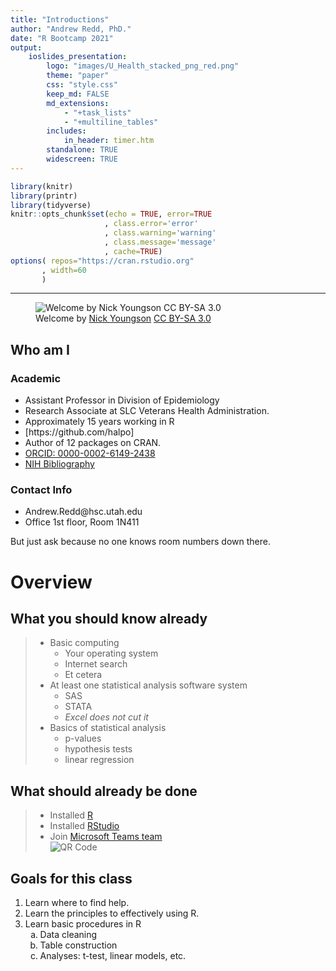 ```yaml
---
title: "Introductions"
author: "Andrew Redd, PhD."
date: "R Bootcamp 2021"
output: 
    ioslides_presentation:
        logo: "images/U_Health_stacked_png_red.png"
        theme: "paper"
        css: "style.css"
        keep_md: FALSE
        md_extensions: 
            - "+task_lists"
            - "+multiline_tables"
        includes:
            in_header: timer.htm
        standalone: TRUE
        widescreen: TRUE
---
```


```r
library(knitr)
library(printr)
library(tidyverse)
knitr::opts_chunk$set(echo = TRUE, error=TRUE
                     , class.error='error'
                     , class.warning='warning'
                     , class.message='message'
                     , cache=TRUE)
options( repos="https://cran.rstudio.org"
       , width=60
       )
```

-----

![Welcome by [Nick Youngson](http://www.nyphotographic.com/) [CC BY-SA 3.0](http://creativecommons.org/licenses/by-sa/3.0/)](images/welcome50.jpg){.fullpage}

## Who am I

### Academic

* Assistant Professor in Division of Epidemiology
* Research Associate at SLC Veterans Health Administration.
* Approximately 15 years working in R
* [https://github.com/halpo]
* Author of 12 packages on CRAN.
* [ORCID: 0000-0002-6149-2438](https://orcid.org/0000-0002-6149-2438/print)
* [NIH Bibliography](https://www.ncbi.nlm.nih.gov/myncbi/andrew.redd.2/bibliography/public/)

### Contact Info

* Andrew.Redd@hsc.utah.edu
* Office 1st floor, Room 1N411

<div class="notes">
But just ask because no one knows room numbers down there.
</div>


# Overview

## What you should know already

> * Basic computing
>   + Your operating system
>   + Internet search
>   + Et cetera
> * At least one statistical analysis software system
>   + SAS
>   + STATA
>   + *Excel does not cut it*
> * Basics of statistical analysis
>   + p-values
>   + hypothesis tests
>   + linear regression

## What should already be done

> - Installed [R](https://cran.r-project.org)
> - Installed [RStudio](https://rstudio.org)
> - Join [Microsoft Teams team](https://teams.microsoft.com/l/team/19%3aZXNSxAKzU66xF3Ao5-IQ-SO7_DOVqHh4ltU0ilm0-HI1%40thread.tacv2/conversations?groupId=92083ec4-b4ed-4248-b9ea-20ed8ba9fcd9&tenantId=5217e0e7-539d-4563-b1bf-7c6dcf074f91)  
![QR Code](images/teamscode.png)

## Goals for this class

1. Learn where to find help.
2. Learn the principles to effectively using R.
3. Learn basic procedures in R
    a. Data cleaning
    b. Table construction
    c. Analyses: t-test, linear models, etc.
